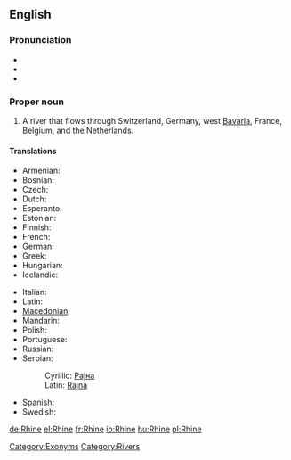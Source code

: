 ==English==
{{wikipedia}}

===Pronunciation===
*{{IPA|/raɪn/}}
*{{audio|en-us-Rhine.ogg|Audio (US)}}
*{{rhymes|aɪn}}

===Proper noun===
{{en-proper noun|head=the Rhine}}

# A river that flows through Switzerland, Germany, west [[Bavaria]], France, Belgium, and the Netherlands.

====Translations====
{{trans-top|river that flows through Europe}}
* Armenian: {{t-|hy|Հռենոս|tr=Hṙenos}}
* Bosnian: {{t-|bs|Rajna|f}}
* Czech: {{t-|cs|Rýn|m}}
* Dutch: {{t+|nl|Rijn|m}}
* Esperanto: {{t-|eo|Rejno|xs=Esperanto}}
* Estonian: {{t-|et|Rein}}
* Finnish: {{t+|fi|Rein}}
* French: {{t+|fr|Rhin|m}}
* German: {{t+|de|Rhein|m}}
* Greek: {{t+|el|Ρήνος}}
* Hungarian: {{t+|hu|Rajna}}
* Icelandic: {{t+|is|Rín|f}}
{{trans-mid}}
* Italian: {{t-|it|Reno|m}}
* Latin: {{t+|la|Rhenus}}
* [[Macedonian]]: {{t-|mk|Рајна|f|tr=Rájna}}
* Mandarin: {{t-|cmn|莱茵河|sc=Hani}}
* Polish: {{t+|pl|Ren}}
* Portuguese: {{t+|pt|Reno|m}}
* Russian: {{t-|ru|Рейн}}
* Serbian:
*: Cyrillic: [[Рајна]] {{f}}
*: Latin: [[Rajna#Serbian|Rajna]] {{f}}
* Spanish: {{t-|es|Rin}}
* Swedish: {{t-|sv|Rhen}}
{{trans-bottom}}



[[Category:Exonyms]]
[[Category:Rivers]]

[[de:Rhine]]
[[el:Rhine]]
[[fr:Rhine]]
[[io:Rhine]]
[[hu:Rhine]]
[[pl:Rhine]]